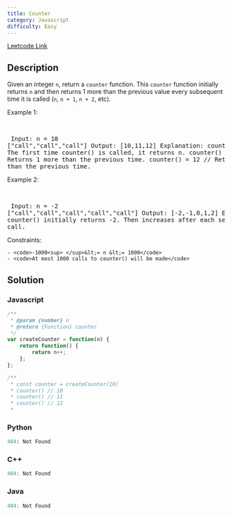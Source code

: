 ```yaml
---
title: Counter
category: Javascript
difficulty: Easy
---
```


<Callout>

[Leetcode Link](https://leetcode.com/problems/counter)

</Callout>

## Description
Given an integer <code>n</code>, return a <code>counter</code> function. This <code>counter</code> function initially returns <code>n</code> and then returns 1 more than the previous value every subsequent time it is called (<code>n</code>, <code>n + 1</code>, <code>n + 2</code>, etc).

 
Example 1:

<br /><pre className="overflow-x-auto">
Input: 
n = 10 
[&quot;call&quot;,&quot;call&quot;,&quot;call&quot;]
Output: [10,11,12]
Explanation: 
counter() = 10 // The first time counter() is called, it returns n.
counter() = 11 // Returns 1 more than the previous time.
counter() = 12 // Returns 1 more than the previous time.
</pre>

Example 2:

<br /><pre className="overflow-x-auto">
Input: 
n = -2
[&quot;call&quot;,&quot;call&quot;,&quot;call&quot;,&quot;call&quot;,&quot;call&quot;]
Output: [-2,-1,0,1,2]
Explanation: counter() initially returns -2. Then increases after each sebsequent call.
</pre>

 
Constraints:


	- <code>-1000<sup> </sup>&lt;= n &lt;= 1000</code>
	- <code>At most 1000 calls to counter() will be made</code>



## Solution

### Javascript
```javascript
/**
 * @param {number} n
 * @return {Function} counter
 */
var createCounter = function(n) {
    return function() {
        return n++;
    };
};

/** 
 * const counter = createCounter(10)
 * counter() // 10
 * counter() // 11
 * counter() // 12
 *

```
### Python
```python
404: Not Found
```
### C++
```cpp
404: Not Found
```
### Java
```java
404: Not Found
```


